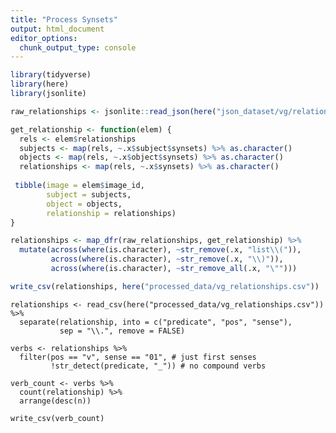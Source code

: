 ```yaml
---
title: "Process Synsets"
output: html_document
editor_options: 
  chunk_output_type: console
---
```


```r
library(tidyverse)
library(here)
library(jsonlite)
```


```r
raw_relationships <- jsonlite::read_json(here("json_dataset/vg/relationships.json"))

get_relationship <- function(elem) {
  rels <- elem$relationships
  subjects <- map(rels, ~.x$subject$synsets) %>% as.character()
  objects <- map(rels, ~.x$object$synsets) %>% as.character()
  relationships <- map(rels, ~.x$synsets) %>% as.character()
  
 tibble(image = elem$image_id,
        subject = subjects,
        object = objects,
        relationship = relationships)
}

relationships <- map_dfr(raw_relationships, get_relationship) %>%
  mutate(across(where(is.character), ~str_remove(.x, "list\\(")),
         across(where(is.character), ~str_remove(.x, "\\)")),
         across(where(is.character), ~str_remove_all(.x, "\"")))

write_csv(relationships, here("processed_data/vg_relationships.csv"))
```

```read-processed_relationships
relationships <- read_csv(here("processed_data/vg_relationships.csv")) %>%
  separate(relationship, into = c("predicate", "pos", "sense"), 
           sep = "\\.", remove = FALSE)

verbs <- relationships %>%
  filter(pos == "v", sense == "01", # just first senses
         !str_detect(predicate, "_")) # no compound verbs

verb_count <- verbs %>%
  count(relationship) %>%
  arrange(desc(n))

write_csv(verb_count)
```


